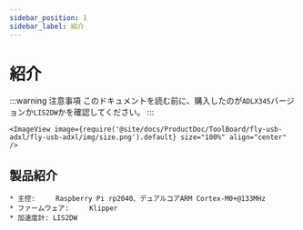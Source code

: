 ```yaml
---
sidebar_position: 1
sidebar_label: 紹介
---
```



# 紹介

:::warning 注意事項
このドキュメントを読む前に、購入したのが`ADLX345`バージョンか`LIS2DW`かを確認してください。
:::

    <ImageView image={require('@site/docs/ProductDoc/ToolBoard/fly-usb-adxl/fly-usb-adxl/img/size.png').default} size="100%" align="center" />

## 製品紹介

    * 主控:     Raspberry Pi rp2040、デュアルコアARM Cortex-M0+@133MHz
    * ファームウェア:     Klipper
    * 加速度計: LIS2DW

